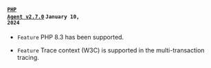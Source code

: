 #### <code class='changelog-service'><a href="../release-notes/php/php-2_7_0">PHP Agent v2.7.0</a></code> <code class='changelog-date'>January 10, 2024</code>

- <code class="Feature">Feature</code> PHP 8.3 has been supported.

- <code class="Feature">Feature</code> Trace context (W3C) is supported in the multi-transaction tracing.
